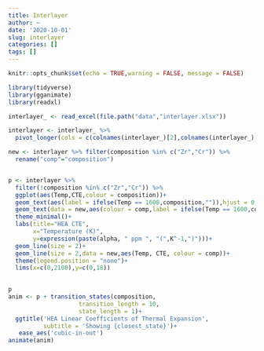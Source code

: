 ```yaml
---
title: Interlayer
author: ~
date: '2020-10-01'
slug: interlayer
categories: []
tags: []
---
```


```r
knitr::opts_chunk$set(echo = TRUE,warning = FALSE, message = FALSE)
```

```r
library(tidyverse)
library(gganimate)
library(readxl)

interlayer_ <- read_excel(file.path("data","interlayer.xlsx"))

interlayer <- interlayer_ %>% 
  pivot_longer(cols = c(colnames(interlayer_)[2],colnames(interlayer_)[9:15]),names_to = c("composition"),values_to=c("CTE"))

new <- interlayer %>% filter(composition %in% c("Zr","Cr")) %>%
  rename("comp"="composition")


p <- interlayer %>% 
  filter(!composition %in% c("Zr","Cr")) %>% 
  ggplot(aes(Temp,CTE,colour = composition))+
  geom_text(aes(label = ifelse(Temp == 1600,composition,"")),hjust = 0, nudge_y = 0.2,nudge_x = 20)+
  geom_text(data = new,aes(colour = comp,label = ifelse(Temp == 1600,comp,"")),hjust = 0, nudge_y = 0.2,nudge_x = 20)+
  theme_minimal()+
  labs(title="HEA CTE",
       x="Temperature (K)",
       y=expression(paste(alpha, " ppm ", "(",K^-1,")")))+
  geom_line(size = 2)+
  geom_line(size = 2,data = new,aes(Temp, CTE, colour = comp))+
  theme(legend.position = "none")+
  lims(x=c(0,2100),y=c(0,18))

  
p
anim <- p + transition_states(composition,
                    transition_length = 10,
                    state_length = 1)+
  ggtitle('HEA Linear Coefficients of Thermal Expansion',
          subtitle = 'Showing {closest_state}')+
   ease_aes('cubic-in-out')
animate(anim)
```
